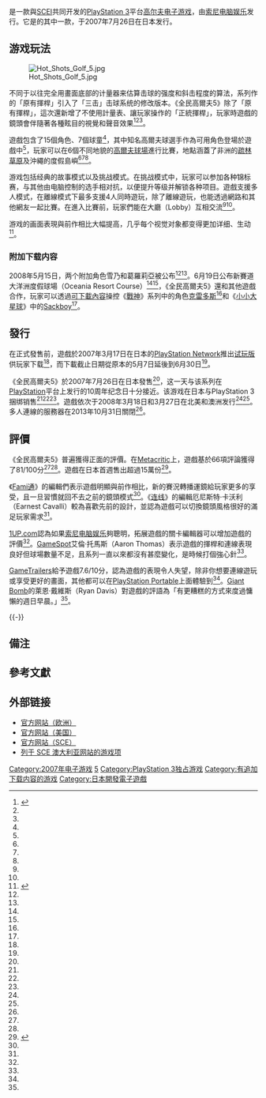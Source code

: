 {{NoteTA
| G1 = Games
| G2 = IT
| 1 = zh-cn:大众高尔夫;zh-hant:全民高爾夫;
}}
{{Infobox VG
| title = 全民高爾夫5
| image = Image:Everybodys golf 5 cover.jpg
| caption= 日版封面
| developer = {{link-en|Clap Hanz}}、[[索尼电脑娱乐|SCE 日本工作室]]
| publisher = [[索尼电脑娱乐|索尼电脑娱乐]]
| released = {{vgrelease|JP|2007年7月26日|NA|2008年3月18日<ref name="ign release"/>|法國|2008年3月26日<ref name="JXV" />|AUS|2008年3月27日<ref name="aurelease" />}}
| genre = [[运动游戏|运动]]
| modes = [[单人电子游戏|单人]]、[[多人电子游戏|多人]]、[[在线|在线]]
| platforms = [[PlayStation_3|PlayStation 3]]
}}

{{Vgname|全民高爾夫5|ja=みんなのGOLF5，EVERYBODY'S GOLF 5|na=Hot Shots Golf: Out of Bounds<ref>{{cite web |url=http://www.1up.com/news/hot-shots-golf-ps3-bounds |title=Hot Shots Golf PS3 Now 'Out of Bounds' |last=Hayward |first=Andrew |date=2008-01-22 |publisher=[[1UP.com|1UP.com]] |language=en |accessdate=2016-07-01 |archiveurl=https://web.archive.org/web/20160701233228/http://www.1up.com/news/hot-shots-golf-ps3-bounds |archivedate=2016-07-01 |deadurl=yes }}</ref>|eu=Everybody's Golf : World Tour<ref name="ign release"/><ref name="JXV">{{cite web |language=fr |url=http://www.jeuxvideo.com/jeux/playstation-3-ps3/00015712-everybody-s-golf-world-tour.htm |script-title=fr:Everybody's Golf : World Tour |work=[[Jeuxvideo.com|Jeuxvideo.com]] |accessdate=2019-07-08 |deadurl=no |archiveurl=https://web.archive.org/web/20190708115816/http://www.jeuxvideo.com/jeux/playstation-3-ps3/00015712-everybody-s-golf-world-tour.htm |archivedate=2019-07-08 }}</ref>}}是一款{{link-en|Clap Hanz}}與[[SCEI|SCEI]]共同开发的[[PlayStation_3|PlayStation 3]]平台[[高尔夫|高尔夫]][[电子游戏|电子游戏]]，由[[索尼电脑娱乐|索尼电脑娱乐]]发行。它是{{link-en|全民高爾夫系列|Everybody's Golf}}的其中一款，于2007年7月26日在日本发行。

== 游戏玩法 ==
[[Image:Hot_Shots_Golf_5.jpg|thumb]]

不同于以往完全用畫面底部的计量器来估算击球的强度和斜击程度的算法，系列作的「原有揮桿」引入了「三击」击球系统的修改版本。《全民高爾夫5》除了「原有揮桿」，這次還新增了不使用計量表、讓玩家操作的「正統揮桿」，玩家{{link-en|高尔夫挥击|Golf stroke mechanics}}時遊戲的鏡頭會伴隨著各種眩目的視覺和聲音效果<ref>{{cite video game |title=全民高爾夫5 |platform=[[PlayStation_3|PlayStation 3]] |scene=遊戲封面 |developer={{link-en|Clap Hanz}}、[[索尼电脑娱乐|SCE 日本工作室]] |publisher=[[索尼电脑娱乐|索尼电脑娱乐]] |date=2007-07-26 |language=zh }}</ref><ref name="GSpot" /><ref name="Eurorev" />。

遊戲包含了15個角色、7個球童<ref name="Eurorev" />，其中知名高爾夫球選手{{link-ja|丸山茂树|丸山茂樹}}作為可用角色登場於遊戲中<ref name="丸山茂樹" />，玩家可以在6個不同地貌的[[高爾夫球場|高爾夫球場]]進行比賽，地點涵蓋了非洲的[[疏林草原|疏林草原]]及沖繩的度假島嶼<ref name="aurelease" /><ref name="Eurorev" /><ref name="延後" />。

游戏包括经典的故事模式以及挑战模式。在挑战模式中，玩家可以参加各种锦标赛，与其他由电脑控制的选手相对抗，以便提升等级并解锁各种项目。遊戲支援多人模式，在離線模式下最多支援4人同時遊玩，除了離線遊玩，也能透過網路和其他網友一起比賽。在進入比賽前，玩家們能在大廳（Lobby）互相交流<ref name="GSpot" /><ref name="主機同梱包" />。

游戏的画面表現與前作相比大幅提高，几乎每个视觉对象都变得更加详细、生动<ref>{{cite web |last=Gerstmann |first=Jeff |title=TGS 06: Everybody's Golf 5 Hands-On |url=https://www.gamespot.com/articles/tgs-06-everybodys-golf-5-hands-on/1100-6158154/ |website=[[GameSpot|GameSpot]] |accessdate=2019-07-11 |date=2006-09-22 |language=en |deadurl=no |archiveurl=https://web.archive.org/web/20190710163525/https://www.gamespot.com/articles/tgs-06-everybodys-golf-5-hands-on/1100-6158154/ |archivedate=2019-07-10 }}</ref>。

=== 附加下载内容 ===
2008年5月15日，两个附加角色雪乃和葛羅莉亞被公布<ref name="歐洲DLC" /><ref name="北美DLC" />{{Notetag|亞洲版稱呼雪乃（Yukino），歐美稱呼艾力克斯（Alex）。}}。6月19日公布新賽道大洋洲度假球場（Oceania Resort Course）<ref name="Oceania1" /><ref name="Oceania2" />，《全民高爾夫5》還和其他遊戲合作，玩家可以透過[[可下載內容|可下載內容]]操控《[[戰神系列|戰神]]》系列中的角色[[奎托斯_(战神)|克雷多斯]]<ref name="Kratos" />和《[[小小大星球系列|小小大星球]]》中的[[巫蛊娃娃|Sackboy]]<ref name="Sackboy" />。

== 發行 ==
在正式發售前，遊戲於2007年3月17日在日本的[[PlayStation_Network|PlayStation Network]]推出[[游戏演示|试玩版]]供玩家下载<ref name="日本下載" />，而下載截止日期從原本的5月7日延後到6月30日<ref name="延後" />。

《全民高爾夫5》於2007年7月26日在日本發售<ref name="日本發售" />，这一天与该系列在[[PlayStation|PlayStation]]平台上发行的10周年纪念日十分接近。该游戏在日本与PlayStation 3捆绑销售<ref name="主機同梱包" /><ref name="日本下載" /><ref name="Bundle" />。遊戲依次于2008年3月18日和3月27日在北美和澳洲发行<ref name="ign release"/><ref name="aurelease" />。多人連線的服務器在2013年10月31日關閉<ref name="servers" />。

== 評價 ==
{{Video game reviews
| GR = 81/100<ref name="GR" />
| MC = 81/100<ref name="MCPS3" />
| 1UP = B<ref name="1UP" />
| EuroG = 8/10<ref name="Eurorev" />
| Fam = 36/40<ref name="Fam" />
| GameRev = B<ref name="GameRev" />
| GSpot = 7.5/10<ref name="GSpot" />
| GT = 7.6/10<ref name="GT" />
| GB = {{Rating|3|5}}<ref name="GBRev" />
}}
《全民高爾夫5》普遍獲得正面的評價。在[[Metacritic|Metacritic]]上，遊戲基於66項評論獲得了81/100分<ref name="GR" /><ref name="MCPS3" />。遊戲在日本首週售出超過15萬份<ref>{{cite web |last=McWhertor |first=Michael |title=Simple 2000: The Japanese Software Chart |publisher=kotaku |date=2007-08-02 |url=http://kotaku.com/gaming/we-got-charts/simple-2000-the-japanese-software-chart-285280.php |accessdate=2007-10-04 |language=en |deadurl=yes |archiveurl=https://web.archive.org/web/20071105051839/http://kotaku.com/gaming/we-got-charts/simple-2000-the-japanese-software-chart-285280.php |archivedate=2007-11-05 }}</ref>。

《[[Fami通|Fami通]]》的編輯們表示遊戲明顯與前作相比，新的賽況轉播運鏡給玩家更多的享受，且一旦習慣就回不去之前的鏡頭模式<ref name="Fam" />。《[[连线|连线]]》的編輯厄尼斯特·卡沃利（Earnest Cavalli）較為喜歡先前的設計，並認為遊戲可以切換鏡頭風格很好的滿足玩家需求<ref name="wired" />。

[[1UP.com|1UP.com]]認為如果[[索尼电脑娱乐|索尼电脑娱乐]]夠聰明，拓展遊戲的關卡編輯器可以增加遊戲的評價<ref name="1UP" />。[[GameSpot|GameSpot]]艾倫·托馬斯（Aaron Thomas）表示遊戲的揮桿和連線表現良好但球場數量不足，且系列一直以來都沒有甚麼變化，是時候打個強心針<ref name="GSpot" />。

[[GameTrailers|GameTrailers]]給予遊戲7.6/10分，認為遊戲的表現令人失望，除非你想要連線遊玩或享受更好的畫面，其他都可以在[[PlayStation_Portable|PlayStation Portable]]上面體驗到<ref name="GT" />。[[Giant_Bomb|Giant Bomb]]的萊恩·戴維斯（Ryan Davis）對遊戲的評語為「有更糟糕的方式來度過慵懶的週日早晨。」<ref name="GBRev" />。

{{-}}

== 備注 ==
{{ReflistH|2}}
{{NoteFoot}}
{{ReflistF}}

== 參考文獻 ==
{{Reflist|2|refs=
<ref name="Bundle">{{cite web |last=Ashcraft |first=Brian |title=New PS3 Bundle Slightly Cuts Pricey Price Tag |trans-title=新的 PS3 捆绑版略微降低了其高昂的价格 |publisher=[[Kotaku|Kotaku]] |date=2007-06-20 |url=http://kotaku.com/gaming/reduce/new-ps3-bundle-slightly-cuts-pricey-price-tag-270403.php |accessdate=2007-10-05 |archiveurl=https://archive.is/20130103152624/http://kotaku.com/270403/new-ps3-bundle-slightly-cuts-pricey-price-tag?tag=gamingreduce |archivedate=2013-01-03 |language=en |deadurl=yes }}</ref>
<ref name="Eurorev">{{cite web |url=https://www.eurogamer.net/articles/everybodys-golf-world-tour-review |title=Everybody's Golf: World Tour Not a good walk spoiled |last=McCarthy |first=Dave |publisher=[[Eurogamer|Eurogamer]] |date=2007-08-22 |accessdate=2019-06-30 |language=en |deadurl=no |archiveurl=https://web.archive.org/web/20190630081508/https://www.eurogamer.net/articles/everybodys-golf-world-tour-review |archivedate=2019-06-30 }}</ref>
<ref name="丸山茂樹">{{Cite web |url=https://dengekionline.com/data/news/2007/4/26/5ebfc9aebcde4fd16cb7b14f4e39dc33.html |script-title=ja:丸山茂樹プロもプレイヤー＆キャディで参戦！『みんなのGOLF5』“大”発表会 |publisher=[[ASCII_Media_Works|Dengeki Online]] |date=2007-04-26 |accessdate=2019-06-30 |language=ja |archiveurl=https://web.archive.org/web/20190630081205/https://dengekionline.com/data/news/2007/4/26/5ebfc9aebcde4fd16cb7b14f4e39dc33.html |archivedate=2019-06-30 |deadurl=no }}</ref>
<ref name="GSpot">{{cite web |last=Thomas |first=Aaron |title=Hot Shots Golf: Out of Bounds Review |url=https://www.gamespot.com/reviews/hot-shots-golf-out-of-bounds-review/1900-6189012/ |website=[[GameSpot|GameSpot]] |accessdate=2019-07-08 |date=2008-04-09 |language=en |deadurl=no |archiveurl=https://web.archive.org/web/20190708121423/https://www.gamespot.com/reviews/hot-shots-golf-out-of-bounds-review/1900-6189012/ |archivedate=2019-07-08 }}</ref>
<!-- DLC -->
<ref name="歐洲DLC">{{cite web |url=http://www.eurogamer.net/article.php?article_id=140729 |title=Still no echochrome on PAL PSN |trans-title=PAL PSN 中依然没有无限回廊 |last=Purchese |first=Robert |publisher=[[Eurogamer|Eurogamer]] |date=2008-05-15 |accessdate=2019-06-02 |language=en |deadurl=no |archiveurl=https://web.archive.org/web/20190602204416/https://www.eurogamer.net/articles/still-no-echochrome-on-pal-psn |archivedate=2019-06-02 }}</ref>
<ref name="北美DLC">{{cite web |url=https://kotaku.com/hot-shots-golf-ps3-golfers-only-99-cents-390328 |title=Hot Shots Golf PS3 Golfers Only 99 Cents |trans-title=热力高尔夫 PS3 版中的角色仅售 99 美分 |last=Fahey |first=Mike |publisher=[[Kotaku|Kotaku]] |date=2008-05-15 |accessdate=2019-06-02 |language=en |deadurl=no |archiveurl=https://web.archive.org/web/20190602204619/https://kotaku.com/hot-shots-golf-ps3-golfers-only-99-cents-390328 |archivedate=2019-06-02 }}</ref>
<ref name="Oceania1">{{cite web |url=http://www.eurogamer.net/article.php?article_id=155902 |title=No MGS4 Database for Euro PSN |trans-title=欧洲 PSN 中没有合金装备4的数据库 |last=Purchese |first=Robert |publisher=[[Eurogamer|Eurogamer]] |date=2008-06-19 |accessdate=2019-06-22 |language=en |deadurl=no |archiveurl=https://web.archive.org/web/20190622082129/https://www.eurogamer.net/articles/no-mgs4-database-for-euro-psn |archivedate=2019-06-22 }}</ref>
<ref name="Oceania2">{{cite web |url=http://kotaku.com/5018143/playstation-store-update-a-fairly-solid-database-of-content |title=PlayStation Store Update: A Fairly Solid Database Of Content |trans-title=PlayStation 商店更新：足量的内容数据库 |last=Plunkett |first=Luke |publisher=[[Kotaku|Kotaku]] |date=2008-06-19 |accessdate=2019-06-22 |language=en |deadurl=no |archiveurl=https://web.archive.org/web/20190622082258/https://kotaku.com/playstation-store-update-a-fairly-solid-database-of-co-5018143 |archivedate=2019-06-22 }}</ref>
<ref name="Kratos">{{cite web |url=http://blog.us.playstation.com/2008/08/20/kratos-to-swing-the-clubs-of-chaos-in-hot-shots-golf/ |title=Kratos to Swing the Clubs of Chaos in Hot Shots Golf |trans-title=克雷多斯在热力高尔夫中挥起了混乱之杆 |date=2008-08-20 |accessdate=2008-08-21 |first=Chris |last=Hinojosa-Miranda |publisher=Sony Computer Entertainment of America |language=en |deadurl=no |archiveurl=https://www.webcitation.org/6CjpESBoG?url=http://blog.us.playstation.com/2008/08/20/kratos-to-swing-the-clubs-of-chaos-in-hot-shots-golf/ |archivedate=2012-12-07 }}</ref>
<ref name="Sackboy">{{cite web |url=http://uk.playstation.com/games-media/news/articles/detail/item146585/PlayStation-Store-(PS3)-update-12-03-09/ |title=PlayStation Store (PS3) update - 12/03/09 |publisher=PlayStation |language=en |deadurl=yes |archiveurl=https://web.archive.org/web/20100131213428/http://uk.playstation.com/games-media/news/articles/detail/item146585/PlayStation-Store-(PS3)-update-12-03-09/ |archivedate=2010-01-31 |accessdate=2010-05-07 }}</ref>
<!-- 發行 -->
<ref name="ign release">{{cite web |url=http://uk.ps3.ign.com/objects/775/775513.html |title=Everybody's Golf: World Tour |accessdate=2008-02-06 |publisher=[[IGN|IGN]] |language=en |deadurl=yes |archiveurl=https://web.archive.org/web/20080917013028/http://uk.ps3.ign.com/objects/775/775513.html |archivedate=2008-09-17 }}</ref>
<ref name="aurelease">{{cite web |url=http://www.au.playstation.com/games_media/games/ps3/e/everybodygolf_worldtour.jhtml |title=Everybody's Golf: World Tour |accessdate=2008-11-05 |publisher=Sony Computer Entertainment Australia |language=en |deadurl=yes |archiveurl=https://web.archive.org/web/20081105112919/http://www.au.playstation.com/games_media/games/ps3/e/everybodygolf_worldtour.jhtml |archivedate=2008-11-05 }}</ref>
<ref name="日本下載">{{cite web |url=https://www.jp.playstation.com/info/release/nr_20070620_ps3_bgpack.html |script-title=ja:～みんGOL5で始めよう～ 「PLAYSTATION®3 ビギナーズパック」 （HDD 60GB）『CECH-AMG』　希望小売価格６１,９８０円（税込） （HDD 20GB）『CECH-BMG』　希望小売価格５１,９８０円（税込） |language=ja |publisher=PlayStation |date=2007-06-20 |accessdate=2019-07-04 |deadurl=no |archiveurl=https://web.archive.org/web/20190704190640/https://www.jp.playstation.com/info/release/nr_20070620_ps3_bgpack.html |archivedate=2019-07-04 }}</ref>
<ref name="主機同梱包">{{Cite web |url=https://gnn.gamer.com.tw/9/27019.html |title=《全民高爾夫 5》強化網路連線對戰功能 將推出 PS3 主機同梱包 |publisher=[[巴哈姆特電玩資訊站|巴哈姆特電玩資訊站]] |author=Sam |language=zh |date=2007-06-20 |accessdate=2019-07-08 |deadurl=no |archiveurl=https://web.archive.org/web/20190708121033/https://gnn.gamer.com.tw/9/27019.html |archivedate=2019-07-08 }}</ref>
<ref name="延後">{{cite web |url=https://www.famitsu.com/game/news/1193662_1124.html |script-title=ja:『みんGOL５』の最新ゲーム画像を本邦初公開！　オンラインモードの詳細もばっちり |language=ja |website=[[Fami通|Fami通]] |date=2007-04-25 |accessdate=2019-07-04 |deadurl=no |archiveurl=https://web.archive.org/web/20190704191038/https://www.famitsu.com/game/news/1193662_1124.html |archivedate=2019-07-04 }}</ref>
<ref name="日本發售">{{cite web |url=https://www.famitsu.com/game/news/1193664_1124.html |script-title=ja:『みんなのGOLF 5』が2007年7月26日に発売決定！ |language=ja |website=[[Fami通|Fami通]] |date=2007-04-25 |accessdate=2019-07-04 |deadurl=no |archiveurl=https://web.archive.org/web/20190704184652/https://www.famitsu.com/game/news/1193664_1124.html |archivedate=2019-07-04 }}</ref>
<ref name="servers">{{cite web |url=https://www.vg247.com/2013/08/02/everybodys-golf-world-tour-servers-to-close-down/ |title=Everybody’s Golf: World Tour servers to close down |date=2013-08-02 |accessdate=2019-06-30 |first=Brenna |last=Hillier |publisher=[[VG247|VG247]] |language=en |deadurl=no |archiveurl=https://web.archive.org/web/20190630075421/https://www.vg247.com/2013/08/02/everybodys-golf-world-tour-servers-to-close-down/ |archivedate=2019-06-30 }}</ref>
<!-- 評價 -->
<ref name="GR">{{cite web |url=https://www.gamerankings.com/ps3/930083-hot-shots-golf-out-of-bounds/index.html |title=Hot Shots Golf: Out of Bounds for PlayStation 3 Reviews |work=[[GameRankings|GameRankings]] |publisher=[[CBS_Interactive|CBS Interactive]] |accessdate=2019-06-25 |archiveurl=https://archive.today/20130123212400/http://www.gamerankings.com/ps3/930083-hot-shots-golf-out-of-bounds/index.html |archivedate=2013-01-23 |language=en |deadurl=no }}</ref>
<ref name="MCPS3">{{cite web |url=https://www.metacritic.com/game/playstation-3/hot-shots-golf-out-of-bounds |title=Hot Shots Golf: Out of Bounds for PlayStation 3 Reviews |work=[[Metacritic|Metacritic]] |publisher=[[CBS_Interactive|CBS Interactive]] |accessdate=2019-06-02 |archiveurl=https://web.archive.org/web/20190602201918/https://www.metacritic.com/game/playstation-3/hot-shots-golf-out-of-bounds |archivedate=2019-06-02 |language=en |deadurl=no }}</ref>
<ref name="1UP">{{cite web |url=http://www.1up.com/reviews/hot-shots-golf-oob |title=Hot Shots Golf: Out of Bounds |last=Bettenhausen |first=Shane |date=2008-03-18 |publisher=[[1UP.com|1UP.com]] |language=en |accessdate=2016-03-05 |archiveurl=https://web.archive.org/web/20160305215848/http://www.1up.com/reviews/hot-shots-golf-oob |archivedate=2016-03-05 |deadurl=yes }}</ref>
<ref name="Fam">{{cite web |url=https://www.famitsu.com/games/t/702/reviews/ |script-title=ja:みんなのGOLF 5のレビュー・評価・感想 |language=ja |website=[[Fami通|Fami通]] |accessdate=2019-06-06 |deadurl=no |archiveurl=https://web.archive.org/web/20190402193548/https://www.famitsu.com/games/t/33161/reviews/ |archivedate=2019-04-02 }}</ref>
<ref name="GameRev">{{cite web |last=Tan |first=Nick |date=2008-03-19 |url=http://www.gamerevolution.com/review/hot-shots-ob |title=Hot Shots Golf: Out of Bounds Review |work=[[Game_Revolution|Game Revolution]] |accessdate=2019-06-18 |language=en |deadurl=no |archiveurl=https://web.archive.org/web/20150204203908/http://www.gamerevolution.com/review/hot-shots-ob |archivedate=2015-02-04 }}</ref>
<ref name="GT">{{cite web |url=http://www.gametrailers.com/reviews/l58o4q/hot-shots-golf--out-of-bounds-review |title=Hot Shots Golf: Out of Bounds |work=[[GameTrailers|GameTrailers]] |date=2008-04-09 |accessdate=2019-06-25 |language=en |deadurl=yes |archiveurl=https://archive.today/20130123203146/http://www.gametrailers.com/reviews/l58o4q/hot-shots-golf--out-of-bounds-review |archivedate=2013-01-23 }}</ref>
<ref name="GBRev">{{cite web |last=Davis |first=Ryan |url=https://www.giantbomb.com/reviews/hot-shots-golf-out-of-bounds-review/1900-18/ |title=Hot Shots Golf: Out of Bounds Review |work=[[Giant_Bomb|Giant Bomb]] |date=2008-04-03 |accessdate=2019-06-25 |language=en |deadurl=no |archiveurl=https://archive.today/20190625183935/https://www.giantbomb.com/reviews/hot-shots-golf-out-of-bounds-review/1900-18/ |archivedate=2019-06-25 }}</ref>
<ref name="wired">{{cite web |url=https://www.wired.com/2008/04/review-hot-shot/ |title=Review: Hot Shots Golf: Out Of Bounds Makes Par |last=Cavalli |first=Earnest |work=[[连线|wired]] |date=2008-04-14 |accessdate=2019-06-06 |language=en |deadurl=no |archiveurl=https://web.archive.org/web/20190606063342/https://www.wired.com/2008/04/review-hot-shot/ |archivedate=2019-06-06 }}</ref>
}}

== 外部链接 ==
* [https://web.archive.org/web/20080511182203/http://www.everybodysgolfgame.com/ 官方网站（欧洲）] {{en icon}}
* [http://www.us.playstation.com/HotShotsGolf/ 官方网站（美国）]{{Wayback|url=http://www.us.playstation.com/HotShotsGolf/ |date=20100304101134 }} {{en icon}}
* [http://www.jp.playstation.com/scej/title/mg5/ 官方网站（SCE）]{{Wayback|url=http://www.jp.playstation.com/scej/title/mg5/ |date=20100523070645 }} {{ja icon}}
* [http://www.au.playstation.com/games_media/games/ps3/e/everybodygolf_worldtour.jhtml 列于 SCE 澳大利亚网站的游戏项]{{Wayback|url=http://www.au.playstation.com/games_media/games/ps3/e/everybodygolf_worldtour.jhtml |date=20081105112919 }} {{en icon}}

{{全民高尔夫系列}}
{{DEFAULTSORT:EVERYBODY'S GOLF 5}}
[[Category:2007年电子游戏|Category:2007年电子游戏]]
[[Category:全民高爾夫系列|5]]
[[Category:PlayStation_3独占游戏|Category:PlayStation 3独占游戏]]
[[Category:有追加下载内容的游戏|Category:有追加下载内容的游戏]]
[[Category:日本開發電子遊戲|Category:日本開發電子遊戲]]
